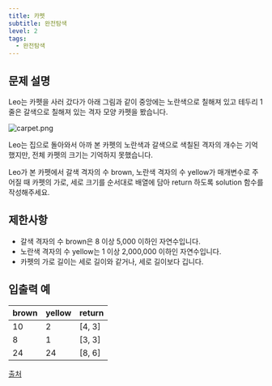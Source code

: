 ```yaml
---
title: 카펫
subtitle: 완전탐색
level: 2
tags:
  - 완전탐색
---
```


## 문제 설명

Leo는 카펫을 사러 갔다가 아래 그림과 같이 중앙에는 노란색으로 칠해져 있고 테두리 1줄은 갈색으로 칠해져 있는 격자 모양 카펫을 봤습니다.

![carpet.png](https://grepp-programmers.s3.ap-northeast-2.amazonaws.com/files/production/b1ebb809-f333-4df2-bc81-02682900dc2d/carpet.png)

Leo는 집으로 돌아와서 아까 본 카펫의 노란색과 갈색으로 색칠된 격자의 개수는 기억했지만, 전체 카펫의 크기는 기억하지 못했습니다.

Leo가 본 카펫에서 갈색 격자의 수 brown, 노란색 격자의 수 yellow가 매개변수로 주어질 때 카펫의 가로, 세로 크기를 순서대로 배열에 담아 return 하도록 solution 함수를 작성해주세요.

## 제한사항

- 갈색 격자의 수 brown은 8 이상 5,000 이하인 자연수입니다.
- 노란색 격자의 수 yellow는 1 이상 2,000,000 이하인 자연수입니다.
- 카펫의 가로 길이는 세로 길이와 같거나, 세로 길이보다 깁니다.

## 입출력 예

| brown | yellow | return   |
| ----- | ------ | -------- |
| 10    | 2      | \[4, 3\] |
| 8     | 1      | \[3, 3\] |
| 24    | 24     | \[8, 6\] |

[출처](http://hsin.hr/coci/archive/2010_2011/contest4_tasks.pdf)
